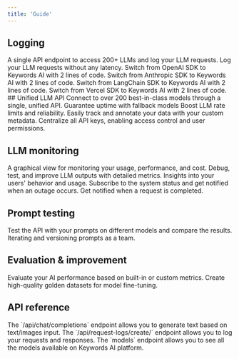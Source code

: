 ```yaml
---
title: 'Guide'
---
```


## Logging
<CardGroup cols={2}>
  <Card title="LLM inference" icon="key" href="/get-started/llm-inference">
    A single API endpoint to access 200+ LLMs and log your LLM requests.
  </Card>
  <Card title="Async logging" icon="key" href="/get-started/async-logging">
    Log your LLM requests without any latency.
  </Card>
<Card title="OpenAI SDK logging" icon="key" href="/integration/development-frameworks/openai-sdk">
   Switch from OpenAI SDK to Keywords AI with 2 lines of code.
  </Card>
  <Card title="Anthropic logging" icon="key" href="/integration/development-frameworks/anthropic">
    Switch from Anthropic SDK to Keywords AI with 2 lines of code.
  </Card>
    <Card title="LangChain logging" icon="key" href="/integration/development-frameworks/langchain">
    Switch from LangChain SDK to Keywords AI with 2 lines of code.
  </Card>
      <Card title="Vercel SDK logging" icon="key" href="/integration/development-frameworks/vercel">
    Switch from Vercel SDK to Keywords AI with 2 lines of code.
  </Card>

</CardGroup>
## Unified LLM API
<CardGroup cols={2}>
  <Card title="Integrate 200+ LLMs" icon="arrows-split-up-and-left" color="#FFB340" href="/features/generation/fallbacks">
    Connect to over 200 best-in-class models through a single, unified API.
  </Card>
  <Card title="Enable fallback models" icon="arrows-split-up-and-left" color="#FFB340" href="/features/generation/fallbacks">
    Guarantee uptime with fallback models
  </Card>
    <Card title="Load balancing" icon="arrows-split-up-and-left" color="#FFB340" href="/features/generation/load-balancing">
    Boost LLM rate limits and reliability.
  </Card>
  <Card title="Custom metadata" icon="arrows-split-up-and-left" color="#FFB340" href="/features/generation/metadata">
    Easily track and annotate your data with your custom metadata.
  </Card>
  <Card title="API keys management" icon="arrows-split-up-and-left" color="#FFB340" href="/features/generation/key-management">
       Centralize all API keys, enabling access control and user permissions.
  </Card>
  </CardGroup>

## LLM monitoring
  <CardGroup cols={2}>
  <Card title="Usage dashboard" icon="eyes" color="#66D4CF" href="/features/monitoring/analytics">
    A graphical view for monitoring your usage, performance, and cost.
  </Card>
  <Card title="Logs" icon="eyes" color="#66D4CF" href="/features/monitoring/logging">
    Debug, test, and improve LLM outputs with detailed metrics.
  </Card>
    <Card title="User analytics" icon="eyes" color="#66D4CF" href="/features/user/users-data">
    Insights into your users' behavior and usage.
  </Card>
    <Card title="Alerts" icon="eyes" color="#66D4CF" href="/features/monitoring/subscribe-alerts">
    Subscribe to the system status and get notified when an outage occurs.
  </Card>
  <Card title="Webhooks" icon="eyes" color="#66D4CF" href="/features/monitoring/webhooks">
    Get notified when a request is completed.
  </Card>
</CardGroup>

## Prompt testing
  <CardGroup cols={2}>
<Card title="LLM playground" icon="flask" color="#FF6482" href="/features/prompt/test&compare">
    Test the API with your prompts on different models and compare the results.
  </Card>
  <Card title="Prompt management" icon="flask" color="#FF6482" href="/features/prompt/prompt-management">
    Iterating and versioning prompts as a team.
  </Card>
</CardGroup>

## Evaluation & improvement
  <CardGroup cols={2}>
    <Card title="Evaluations" icon="medal" color="#5DE6FF" href="/features/evaluation/overview">
    Evaluate your AI performance based on built-in or custom metrics.
    </Card>
    <Card title="Datasets" icon="medal" color="#5DE6FF" href="/features/datasets">
    Create high-quality golden datasets for model fine-tuning.
    </Card>
</CardGroup>

## API reference
<CardGroup cols={2}>
  <Card title="LLM inference" icon="books" color="#73CB98" href="/api-endpoints/proxy-endpoints/chat-completions">
    The `/api/chat/completions` endpoint allows you to generate text based on text/images input.
  </Card>
    <Card title="Async logging" icon="books" color="#73CB98" href="/api-endpoints/async-endpoints/request-logging-endpoint.mdx">
    The `/api/request-logs/create/` endpoint allows you to log your requests and responses.
  </Card>
  <Card title="Models" icon="books" color="#73CB98" href="/api-endpoints/data-endpoints/models-endpoints">
    The `models` endpoint allows you to see all the models available on Keywords AI platform.
  </Card>
</CardGroup>